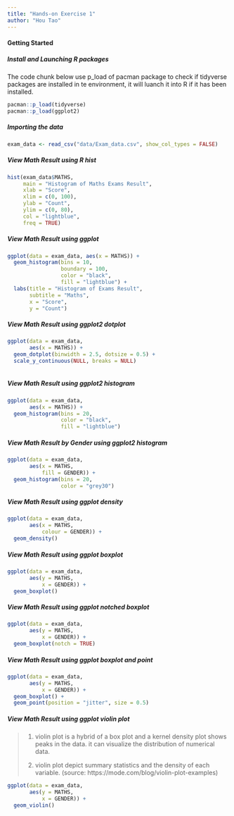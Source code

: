 ```yaml
---
title: "Hands-on Exercise 1"
author: "Hou Tao"
---
```


#### Getting Started

##### Install and Launching R packages

The code chunk below use p_load of pacman package to check if tidyverse packages are installed in te environment, it will luanch it into R if it has been installed.

```r

pacman::p_load(tidyverse)
pacman::p_load(ggplot2)

```

##### Importing the data

```r
exam_data <- read_csv("data/Exam_data.csv", show_col_types = FALSE)
```

##### View Math Result using R hist

```r
hist(exam_data$MATHS,
     main = "Histogram of Maths Exams Result",
     xlab = "Score",
     xlim = c(0, 100),
     ylab = "Count",
     ylim = c(0, 80),
     col = "lightblue",
     freq = TRUE)
```

##### View Math Result using ggplot

```r
ggplot(data = exam_data, aes(x = MATHS)) + 
  geom_histogram(bins = 10, 
                 boundary = 100, 
                 color = "black",
                 fill = "lightblue") +
  labs(title = "Histogram of Exams Result", 
       subtitle = "Maths",
       x = "Score",
       y = "Count")
```

##### View Math Result using ggplot2 dotplot

```r
ggplot(data = exam_data,
       aes(x = MATHS)) +
  geom_dotplot(binwidth = 2.5, dotsize = 0.5) +
  scale_y_continuous(NULL, breaks = NULL)
  
```

##### View Math Result using ggplot2 histogram

```r
ggplot(data = exam_data,
       aes(x = MATHS)) +
  geom_histogram(bins = 20,
                 color = "black",
                 fill = "lightblue")

```

##### View Math Result by Gender using ggplot2 histogram

```r
ggplot(data = exam_data,
       aes(x = MATHS, 
           fill = GENDER)) +
  geom_histogram(bins = 20,
                 color = "grey30") 

```

##### View Math Result using ggplot density
```r

ggplot(data = exam_data,
       aes(x = MATHS, 
           colour = GENDER)) +
  geom_density()

```


##### View Math Result using ggplot boxplot
```r

ggplot(data = exam_data,
       aes(y = MATHS, 
           x = GENDER)) +
  geom_boxplot()

```


##### View Math Result using ggplot notched boxplot
```r

ggplot(data = exam_data,
       aes(y = MATHS, 
           x = GENDER)) +
  geom_boxplot(notch = TRUE)

```


##### View Math Result using ggplot boxplot and point
```r

ggplot(data = exam_data,
       aes(y = MATHS, 
           x = GENDER)) +
  geom_boxplot() +
  geom_point(position = "jitter", size = 0.5)

```


##### View Math Result using ggplot violin plot

> 1. violin plot is a hybrid of a box plot and a kernel density plot shows peaks in the data. it can visualize the distribution of numerical data.
> 
> 2. violin plot depict summary statistics and the density of each variable.
> (source: https://mode.com/blog/violin-plot-examples)

```r
ggplot(data = exam_data,
       aes(y = MATHS, 
           x = GENDER)) +
  geom_violin()

```





































